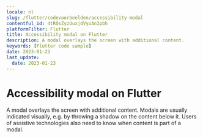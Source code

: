 ```yaml
---
locale: nl
slug: /flutter/codevoorbeelden/accessibility-modal
contentful_id: 4tROsZyzUuxjdVyuAn3pbh
platformFilter: Flutter
title: Accessibility modal on Flutter
description: A modal overlays the screen with additional content.
keywords: [Flutter code sample]
date: 2023-01-23
last_update:
  date: 2023-01-23
---
```


# Accessibility modal on Flutter

A modal overlays the screen with additional content. Modals are usually indicated visually, e.g. by throwing a shadow on the content below it. Users of assistive technologies also need to know when content is part of a modal.

<CodeSample id="accessibility-modal" locale="nl" platform="flutter"/>

